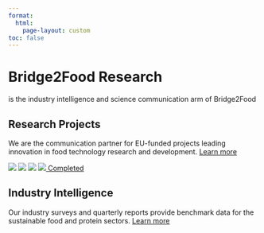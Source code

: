 ```yaml
---
format: 
  html:
    page-layout: custom
toc: false
---
```


```{=html}
<div class="bg-hero mb-5">
  <div class="grid m-4 pt-0">
    <div class="px-4 py-4 g-col-12 g-col-md-6">
      <h1 class="fs-1"><span class="fw-normal">Bridge2Food</span> Research</h1>
      <p class="fs-2">is the industry intelligence and science communication arm of Bridge2Food</p>
    </div>
  </div>
  <div class="mx-5">
    <div class="grid pt-0">
      <div class="px-4 py-4 g-col-12 g-col-md-6 bg-light card-shadow" style="--bs-bg-opacity: .98;">
        <h2 class="fs-3 mt-1">Research Projects</h2>
        <p class="fs-5">We are the communication partner for EU-funded projects leading innovation in food technology research and development. <a href="projects.qmd">Learn more</a></p>
        <div class="text-center grid project-logos">
          <a href="#" class="g-col-6 m-auto p-2"><img src="/assets/images/logos/giantleaps.png" class="img-fluid"></a>
          <a href="#" class="g-col-6 m-auto p-2"><img src="/assets/images/logos/healthferm.png" class="img-fluid"></a>
          <a href="#" class="g-col-6 m-auto p-2"><img src="/assets/images/logos/plenitude.png" class="img-fluid"></a>
          <a href="#" class="g-col-6 d-flex justify-content-center align-items-center p-2 position-relative">
            <img src="/assets/images/logos/profuture.png" class="img-fluid">
            <span class="text-overlay">Completed</span>
          </a>
        </div>
      </div>
      <div class="px-4 py-4 g-col-12 g-col-md-6 bg-light card-shadow" style="--bs-bg-opacity: .98;">
        <h2 class="fs-3 mt-1">Industry Intelligence</h2>
        <p class="fs-5">Our industry surveys and quarterly reports provide benchmark data for the sustainable food and protein sectors. <a href="intelligence.qmd">Learn more</a></p>
      </div>
    </div>
  </div>

```